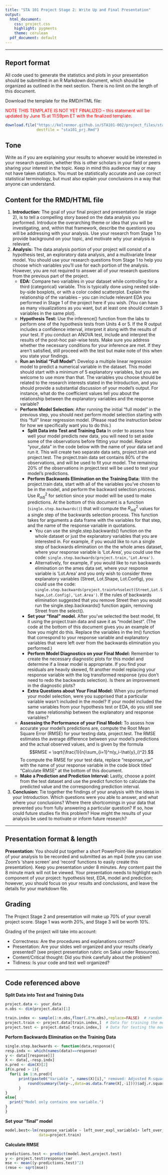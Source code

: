 ```yaml
---
title: "STA 101 Project Stage 2: Write Up and Final Presentation"
output:
  html_document:
    css: project.css
    highlight: pygments
    theme: cerulean
  pdf_document: default
---
```


* * *

## Report format

All code used to generate the statistics and plots in your presentation should be submitted in an R Markdown document, which should be organized as outlined in the next section. There is no limit on the length of this document. 

Download the template for the RMD/HTML file:

<span style="color:red">NOTE THIS TEMPLATE IS NOT YET FINALIZED -- this statement will be updated by June 15 at 11:59pm ET with the finalized template.</span>

```r
download.file("https://kelrenmor.github.io/STA101-002/project_files/sta101_prj.Rmd",
              destfile = "sta101_prj.Rmd")
```

## Tone

Write as if you are explaining your results to whoever would be interested in your research question, whether this is other scholars in your field or peers sharing your interest in the topic. Keep in mind this audience may or may not have taken statistics. You must be statistically accurate and use correct statistical terminology, but must also explain your conclusions in a way that anyone can understand.

## Content for the RMD/HTML file

1. **Introduction:** The goal of your final project and presentation (ie stage 2), is to tell a compelling story based on the data analysis you performed. Introduce the overarching theme or idea that you will be investigating, and, within that framework, describe the questions you will be addressing with your analysis. Use your research from Stage 1 to provide background on your topic, and motivate why your analysis is relevant.
2. **Analysis:** The data analysis portion of your project will consist of a hypothesis test, an exploratory data analysis, and a multivariate linear model. You should use your research questions from Stage 1 to help you choose which variables you’ll use for each portion of the analysis. However, you are not required to answer all of your research questions from the previous part of the project.
    * **EDA:** Compare two variables in your dataset while controlling for a third (categorical) variable. This is typically done using nested side-by-side boxplots, or with a color coded scatterplot. Explain the relationship of the variables -- you can include relevant EDA you performed in Stage 1 of the project here if you wish. (You can have as many visualizations as you want, but at least one should contain 3 variables in the same plot).
    * **Hypothesis Test:** Use the inference() function from the labs to perform one of the hypothesis tests from Units 4 or 5. If the R output includes a confidence interval, interpret it along with the results of your test. If you conduct an ANOVA test, include and interpret the results of the post-hoc pair-wise tests. Make sure you address whether the necessary conditions for your inference are met. If they aren’t satisfied, still proceed with the test but make note of this when you state your findings.
    * **Run an Initial "Full Model":** Develop a multiple linear regression model to predict a numerical variable in the dataset. This model should start with a minimum of 5 explanatory variables, but you are welcome to use more than that. The variables you choose should be related to the research interests stated in the Introduction, and you should provide a substantial discussion of your model’s output. For instance, what do the coefficient values tell you about the relationship between the explanatory variables and the response variable?
    * **Perform Model Selection:** After running the initial "full model" in the previous step, you should next perform model selection starting with this "full" linear regression model. (Please read the instruction below for how we specifically want you to do this.)
        * **Split Data into Test and Training Data** In order to assess how well your model predicts new data, you will need to set aside some of the observations before fitting your model. Replace “your_data” in the code below with the name of your data set and run it. This will create two separate data sets, project.train and project.test. The project.train data set contains 80\% of the observations, and will be used to fit your model. The remaining 20\% of the observations in project.test will be used to test your model’s predictions.
        * **Perform Backwards Elimination on the Training Data:** With the project.train data, start with all of the variables you’ve chosen to be in the model, and perform the backward selection process. Use $R^2_{adj}$ for selction since your model will be used to make predictions. At the bottom of this document is a function (`single.step.backwards()`) that will compute the $R^2_{adj}$ values for a single step of the backwards selection process. This function takes for arguments a data frame with the variables for that step, and the name of the response variable in quotations.
          * You can use the single.step.backwards() function on the whole dataset or just the explanatory variables that you are interested in. For example, if you would like to run a single step of backwards elimination on the the whole ames dataset, where your response variable is ‘Lot.Area’, you could use the code: `single.step.backwards(project.train,'Lot.Area')`.
          * Alternatively, for example, if you would like to run backwards elimination on the ames data set, where your response variable is ‘Lot.Area’ and you only wish to consider three explanatory variables (Street, Lot.Shape, Lot.Config), you could use the code: `single.step.backwards(project.train%>%select(Street,Lot.Shape,Lot.Config),'Lot.Area')`. If the rules of backwards elimination suggested that you remove Street then you would run the single.step.backwards() function again, removing Street from the select().
        * **Set your "final" model.** After you’ve selected the best model, fit it using the project.train data and save it as “model.best”. (The code at the bottom of this document gives you an example of how you might do this. Replace the variables in the lm() function that correspond to your response variable and explanatory variables that were left over from the backwards elimination you performed.)
        * **Perform Model Diagnostics on your Final Model:** Remember to create the necessary diagnostic plots for this model and determine if a linear model is appropriate. If you find your residuals are heavily skewed, fit another model replacing your response variable with the log transformed response (you don’t need to redo the backwards selection). Is there an improvement in the diagnostic plots?
        * **Extra Questions about Your Final Model:** When you performed your model selection, were you supprised that a particular variable wasn’t included in the model? If your model included the same variables from your hypothesis test or EDA, do you still see the same relationship between the explanatory and response variables?
    * **Assessing the Performance of your Final Model:** To assess how accurate your model’s predictions are, compute the Root Mean Square Error (RMSE) for your testing data, project.test. The RMSE estimates the average difference between your model’s predictions and the actual observed values, and is given by the formula $$RMSE = \sqrt{\frac{1}{n}\sum_{i=1}^n(y_i-\hat{y}_i)^2}.$$ To compute the RMSE for your test data, replace “response_var” with the name of your response variable in the code block titled "Calculate RMSE" at the bottom of this document.
    * **Make a Prediction and Prediction Interval:** Lastly, choose a point from the test dataset and use the predict function to calculate the predicted value and the corresponding prediction interval.
3. **Conclusion:** Tie together the findings of your analysis with the ideas in your Introduction. Which questions were you able to answer, and what where your conclusions? Where there shortcomings in your data that prevented you from fully answering a particular question? If so, how could future studies fix this problem? How might the results of your analysis be used to motivate or inform future research?

* * *

## Presentation format & length

**Presentation:** You should put together a short PowerPoint-like presentation of your analysis to be recorded and submitted as an mp4 (note you can use Zoom's 'share screen' and 'record' functions to easily create this presentation). Keep you presentation under 8 minutes. Any content past the 8 minute mark will not be viewed. Your presentation needs to highlight each component of your project: hypothesis test, EDA, model and prediction; however, you should focus on your results and conclusions, and leave the details for your markdown file.

## Grading

The Project Stage 2 and presentation will make up 70% of your overall project score. Stage 1 was worth 20%, and Stage 3 will be worth 10%.

Grading of the project will take into account:

* Correctness: Are the procedures and explanations correct?
* Presentation: Are your slides well organized and your results clearly presented? (see project presentation rubric on Sakai under Resources).
* Content/Critical thought: Did you think carefully about the problem?
* Tidiness: Is your code and text well organized?

* * *

## Code referenced above
    
**Split Data into Test and Training Data**
```r
project.data <- your_data
n.obs <- dim(project.data)[1]

train.index <- sample(1:n.obs,floor(.8*n.obs),replace=FALSE)  # randomly select 80% of obs for training
project.train <- project.data[train.index,]  # Data for training the model
project.test <- project.data[-train.index,]  # Data for testing the model's accuracy
```

**Perform Backwards Elimination on the Training Data**        
```r
single.step.backwards <- function(data,response){
resp.indx <- which(names(data)==response)
y <- data[[response]]]
X <- data[,-resp.indx]
n.pred <- dim(X)[2]
if(n.pred > 1){
  for(i in 1:n.pred){
      print(paste0("Variable ", names(X)[i]," removed: Adjusted R-squared =  ",
          round(summary(lm(y~.,data=as.data.frame(X[,-i])))$adj.r.squared,5)))
      }
}
else{
  print("Model only contains one variable.")
}
}
```

**Set your "final" model**
```r
model.best<-lm(response_variable ~ left_over_expl_variable1+ left_over_expl_variable2 + ...,
               data=project.train)
```

**Calculate RMSE**
```r
predictions.test <- predict(model.best,project.test)
y <- project.test$response_var
mse <- mean((y-predictions.test)^2)
(rmse <- sqrt(mse))
```

